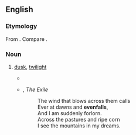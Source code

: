 ==English==

===Etymology===
From {{compound|even|t1=evening|fall|lang=en}}. Compare {{m|en|nightfall}}.

===Noun===
{{en-noun|~}}

# {{lb|en|poetic}} [[dusk]], [[twilight]]
#* {{RQ:Wodehouse Offing|chapter=XII|passage=Arriving at Brinkley in the quiet '''evenfall''' and putting the old machine away in the garage, I noticed that Aunt Dahlia's car was there and gathered from this that the aged relative was around and about once more.}}
#* {{w|Katharine Tynan}}, ''The Exile''
#*: The wind that blows across them calls<br>Ever at dawns and '''evenfalls''',<br>And I am suddenly forlorn.<br>Across the pastures and ripe corn<br>I see the mountains in my dreams.